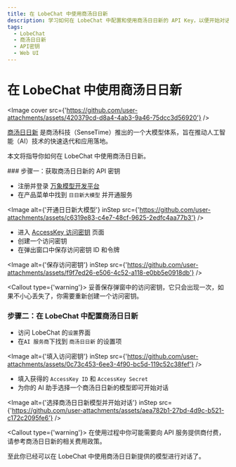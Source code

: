 ```yaml
---
title: 在 LobeChat 中使用商汤日日新
description: 学习如何在 LobeChat 中配置和使用商汤日日新的 API Key，以便开始对话和交互。
tags:
  - LobeChat
  - 商汤日日新
  - API密钥
  - Web UI
---
```


# 在 LobeChat 中使用商汤日日新

<Image cover src={'https://github.com/user-attachments/assets/420379cd-d8a4-4ab3-9a46-75dcc3d56920'} />

[商汤日日新](https://platform.sensenova.cn/home) 是商汤科技（SenseTime）推出的一个大模型体系，旨在推动人工智能（AI）技术的快速迭代和应用落地。

本文将指导你如何在 LobeChat 中使用商汤日日新。

<Steps>
  ### 步骤一：获取商汤日日新的 API 密钥

  - 注册并登录 [万象模型开发平台](https://www.sensecore.cn/product/aistudio)
  - 在产品菜单中找到 `日日新大模型` 并开通服务

  <Image alt={'开通日日新大模型'} inStep src={'https://github.com/user-attachments/assets/c6319e83-c4e7-48cf-9625-2edfc4aa77b3'} />

  - 进入 [AccessKey 访问密钥](https://console.sensecore.cn/iam/Security/access-key) 页面
  - 创建一个访问密钥
  - 在弹出窗口中保存访问密钥 ID 和令牌

  <Image alt={'保存访问密钥'} inStep src={'https://github.com/user-attachments/assets/f9f7ed26-e506-4c52-a118-e0bb5e0918db'} />

  <Callout type={'warning'}>
    妥善保存弹窗中的访问密钥，它只会出现一次，如果不小心丢失了，你需要重新创建一个访问密钥。
  </Callout>

  ### 步骤二：在 LobeChat 中配置商汤日日新

  - 访问 LobeChat 的`设置`界面
  - 在`AI 服务商`下找到 `商汤日日新` 的设置项

  <Image alt={'填入访问密钥'} inStep src={'https://github.com/user-attachments/assets/0c73c453-6ee3-4f90-bc5d-119c52c38fef'} />

  - 填入获得的 `AccessKey ID` 和 `AccessKey Secret`
  - 为你的 AI 助手选择一个商汤日日新的模型即可开始对话

  <Image alt={'选择商汤日日新模型并开始对话'} inStep src={'https://github.com/user-attachments/assets/aea782b1-27bd-4d9c-b521-c172c2095fe6'} />

  <Callout type={'warning'}>
    在使用过程中你可能需要向 API 服务提供商付费，请参考商汤日日新的相关费用政策。
  </Callout>
</Steps>

至此你已经可以在 LobeChat 中使用商汤日日新提供的模型进行对话了。
